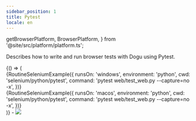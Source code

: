 ```yaml
---
sidebar_position: 1
title: Pytest
locale: en
---
```


  getBrowserPlatform,
  BrowserPlatform,
} from '@site/src/platform/platform.ts';

Describes how to write and run browser tests with Dogu using Pytest.

<DevicePrerequisites />

<IntegrateWithGitRepository />
<CreateARoutine />

<BrowserOnly>
{() => (
<Tabs groupId="target" defaultValue={`${getBrowserPlatform('windows')}`} queryString>
<TabItem value="windows" label="Windows">

<div>
  {RoutineSeleniumExample({
    runsOn: 'windows',
    environment: 'python',
    cwd: 'selenium/python/pytest',
    command: 'pytest web/test_web.py --capture=no -x',
  })}
</div>

</TabItem>
<TabItem value="macos" label="macOS">

<div>
  {RoutineSeleniumExample({
    runsOn: 'macos',
    environment: 'python',
    cwd: 'selenium/python/pytest',
    command: 'pytest web/test_web.py --capture=no -x',
  })}
</div>

</TabItem>
</Tabs>
)}
</BrowserOnly>

<RunARoutine />
- <img
  src={routine_livestreaming_selenium_cross_python}
  style={{ width: 800 }}
/>
